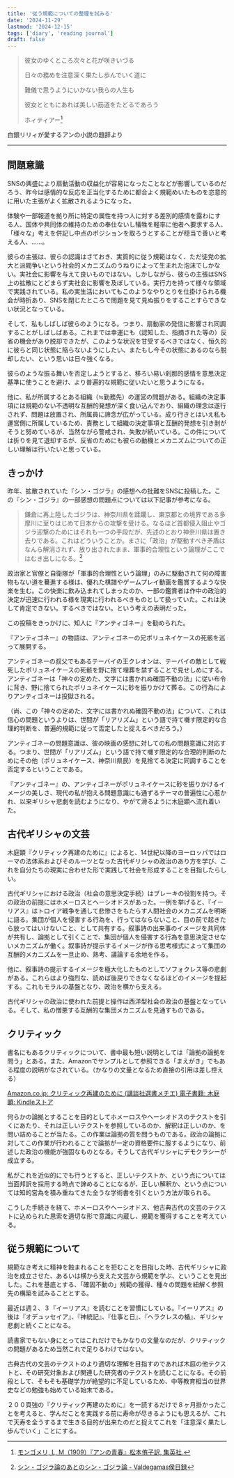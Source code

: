 ```yaml
---
title: '従う規範についての整理を試みる'
date: '2024-11-29'
lastmod: '2024-12-15'
tags: ['diary', 'reading journal']
draft: false
---
```


> 彼女のゆくところ次々と花が咲きいづる
>
> 日々の務めを注意深く果たし歩んでいく道に
>
> 難儀で思うようにいかない我らの人生も
>
> 彼女とともにあれば美しい筋道をたどるであろう
>
> ホィティアー[^1]

[^1]: [モンゴメリ, L, M（1909）『アンの青春』松本侑子訳, 集英社.](http://office-matsumoto.world.coocan.jp/aa-daiji.htm)

<Source>
    白銀リリィが愛するアンの小説の題辞より
</Source>

---

## 問題意識

SNSの興盛により扇動活動の収益化が容易になったことなどが影響しているのだろう、昨今は感情的な反応を正当化するために都合よく規範めいたものを恣意的に用いた主張がよく拡散されるようになった。

体験や一部報道を拠り所に特定の属性を持つ人に対する差別的感情を露わにする人、国体や共同体の維持のための奉仕ないし犠牲を軽率に他者へ要求する人、「様々な」考えを併記し中点のポジションを取ろうとすることが穏当で善いと考える人、……。

彼らの主張は、彼らの認識はさておき、実質的に従う規範はなく、ただ徒党の拡大と派閥争いという社会的メカニズムのうねりによって生まれた泡沫でしかない。実社会に影響を与えて良いものではない。しかしながら、彼らの主張はSNS上の拡散にとどまらず実社会に影響を及ぼしている。実行力を持って様々な領域で実践されている。私の実生活においてもこのようなやりとりを仕掛けられる機会が時折あり、SNSを閉じたところで問題を見て見ぬ振りをすることすらできない状況となっている。

そして、私もしばしば彼らのようになる。つまり、扇動家の発信に影響され同調することがしばしばある。これまでは幸運にも（認知した、指摘された等の）反省の機会があり脱却できたが、このような状況を甘受するべきではなく、恒久的に彼らと同じ状態に陥らないようにしたい、またもし今その状態にあるのなら脱却したい、という思いは日々強くなる。

彼らのような振る舞いを否定しようとすると、移ろい易い刹那的感情を意思決定基準に使うことを避け、より普遍的な規範に従いたいと思うようになる。

他に、私が所属するとある組織（≒勤務先）の運営の問題がある。組織の決定事項には規範のない不透明な互酬的発想が深く食い込んでおり、組織の理念は遂行されず、問題は放置され、所属員に諦念が広がっている。成り行きとはいえ私も運営側に所属しているため、責務として組織の決定事項と互酬的発想を引き剥がそうと努めているが、当然ながら警戒され、失敗が続いている。この件については折りを見て退却するが、反省のためにも彼らの動機とメカニズムについての正しい理解は行いたいと思っている。

## きっかけ

<Tweet id="1718932217001550074" />

昨年、拡散されていた『シン・ゴジラ』の感想への批難をSNSに投稿した。この『シン・ゴジラ』の一部感想の問題点については以下記事が参考になる。

> 鎌倉に再上陸したゴジラは、神奈川県を蹂躙し、東京都との境界である多摩川に至りはじめて日本からの攻撃を受ける。なるほど首都侵入阻止やゴジラ迎撃のためにはそれも一つの手段だが、先述のとおり神奈川県は置き去りである。これはどういうことか。まさに「政治」が駆動すべき矛盾はなんら解消されず、放り出されたまま、軍事的合理性という論理がここではむき出しになる。[^2]

[^2]: [シン・ゴジラ論のあとのシン・ゴジラ論 - Valdegamas侯日録](https://donoso.hatenablog.com/entry/20161014/1476444821)

政治家と官僚と自衛隊が「軍事的合理性という論理」のみに駆動されて何の障害物もない道を驀進する様は、優れた棋譜やゲームプレイ動画を鑑賞するような快楽を生む。この快楽に飲み込まれてしまったのか、一部の鑑賞者は作中の政治的決定が迅速に行われる様を現実に行われるべきものとして扱っていた。これは決して肯定できない。するべきではない。という考えの表明だった。

この投稿をきっかけに、知人に『アンティゴネー』を勧められた。

『アンティゴネー』の物語は、アンティゴネーの兄ポリュネイケースの死骸を巡って展開する。

アンティゴネーの叔父でもあるテーバイの王クレオンは、テーバイの敵として戦死したポリュネイケースの死骸を野に捨て埋葬を禁ずることで見せしめにする。アンティゴネーは「神々の定めた、文字には書かれぬ確固不動の法」に従い布令に背き、野に捨てられたポリュネイケースに砂を振りかけて葬る。この行為によりアンティゴネーは投獄される。

（尚、この「神々の定めた、文字には書かれぬ確固不動の法」について、これは信心の問題というよりは、世間が「リアリズム」という語で持て囃す限定的な合理的判断を、普遍的規範に従って否定したと捉えるべきだろう。）

アンティゴネーの問題意識は、彼の映画の感想に対しての私の問題意識に対応する。つまり、世間が「リアリズム」という語で持て囃す限定的な合理的判断のためにその他（ポリュネイケース、神奈川県民）を見捨てる決定に同調することを否定するということである。

『アンティゴネー』の、アンティゴネーがポリュネイケースに砂を振りかけるイメージの美しさ、現代の私が抱える問題意識にも通ずるテーマの普遍性に心惹かれ、以来ギリシャ悲劇を読むようになり、やがて滑るように木庭顕へ流れ着いた。

## 古代ギリシャの文芸

木庭顕『クリティック再建のために』によると、14世紀以降のヨーロッパではローマの法体系およびそのルーツとなった古代ギリシャの政治のあり方を学び、これを自分たちの現実に合わせた形で実践して社会を形成することを目指したらしい。

古代ギリシャにおける政治（社会の意思決定手続）はブレーキの役割を持つ。その政治の前提にはホメーロスとヘーシオドスがあった。一例を挙げると、『イーリアス』はトロイア戦争を通して悲惨さをもたらす人間社会のメカニズムを明晰に語る。集団が個人を侵害する行為を、行ってはならないこと、目の前で起きたら放ってはいけないこと、として共有する。叙事詩の出来事のイメージを共同体が共有し、論拠として引くことで、集団が個人を侵害する行為を意思決定させないメカニズムが働く。叙事詩が提示するイメージが作る思考様式によって集団の互酬的メカニズムを一旦止め、熟考、議論する余地を作る。

他に、叙事詩の提示するイメージを極大化したものとしてソフォクレス等の悲劇がある。これらはより強烈な、読めば後戻りできなくなるほどのイメージを提起する。これもモラルの基盤となり、政治を横から支える。

古代ギリシャの政治に使われた前提と操作は西洋型社会の政治の基盤となっている。そして、私の憎悪する互酬的な集団メカニズムを見通すものである。

## クリティック

書名にもあるクリティックについて、書中最も短い説明としては「論拠の論拠を問う」とある。また、Amazonでサンプルとして参照できる「まえがき」でもある程度の説明がなされている。（かなりの文量となるため直接の引用は差し控える）

[Amazon.co.jp: クリティック再建のために (講談社選書メチエ) 電子書籍: 木庭顕: Kindleストア](https://www.amazon.co.jp/クリティック再建のために-講談社選書メチエ-木庭顕-ebook/dp/B09RK4K5MT)

何らかの論拠とすることを目的としてホメーロスやヘーシオドスのテクストを引くにあたり、それは正しいテクストを参照しているのか、解釈は正しいのか、を問い詰めることが当たる。この作業は論拠の質を問うものである。政治の論拠に対してこの作業が行われることで論拠が一定の資格要件に服するようになり、前述した政治の機能が強固なものとなる。そうして古代ギリシャにデモクラシーが成立する。

私がこれを近似的にでも行うとすると、正しいテクストか、という点については当面邦訳を採用する時点で諦めることになるが、正しい解釈か、という点については知的営為を積み重ねてきた全うな学術書を引くという方法が取られる。

こうした手続きを経て、ホメーロスやヘーシオドス、他古典古代の文芸のテクストに込められた思索を適切な形で意識に内蔵し、規範を獲得することを考えている。

## 従う規範について

規範なき考えに精神を蝕まれることを拒むことを目指した時、古代ギリシャに政治を成立させた、あるいは横から支えた文芸から規範を学ぶ、ということを見出した。これを基底とする、「確固不動の」規範の獲得、種々の問題を紐解く参照先の構築を試みることとする。

最近は週２、３『イーリアス』を読むことを習慣にしている。『イーリアス』の後は『オデュッセイア』、『神統記』、『仕事と日』、『ヘラクレスの楯』、ギリシャ悲劇と続くことになる。

読書家でもない身にとってはこれだけでもかなりの文量なのだが、クリティックの問題があるため当然これで足りるわけではない。

古典古代の文芸のテクストのより適切な理解を目指すのであれば木庭の他テクストと、その研究対象および関連した研究者のテクストを読むことになる。その前段として、そもそも基礎学力が絶望的に不足しているため、中等教育相当の世界史などの勉強も始めている始末である。

２００頁強の『クリティック再建のために』を一読するだけで８ヶ月掛かったことを考えると、学んだことを実践する前に寿命が尽きるようにも思えるが、これで天寿を全うするまで生きる目的が出来たのだと捉えてこれを「注意深く果たし歩んでいく」ことにする。
